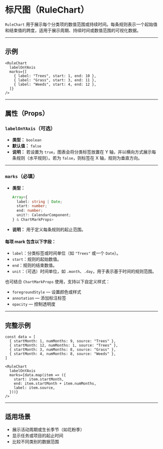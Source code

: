 # 标尺图（RuleChart） 
        
`RuleChart` 用于展示每个分类项的数值范围或持续时间。每条规则表示一个起始值和结束值的跨度，适用于展示周期、持续时间或数值范围的可视化数据。

---

## 示例

```tsx
<RuleChart
  labelOnYAxis
  marks={[
    { label: "Trees", start: 1, end: 10 },
    { label: "Grass", start: 3, end: 11 },
    { label: "Weeds", start: 4, end: 12 },
  ]}
/>
```

---

## 属性（Props）

### `labelOnYAxis`（可选）

* **类型：** `boolean`
* **默认值：** `false`
* **说明：**
  若设置为 `true`，图表会将分类标签放置在 Y 轴，并以横向方式展示每条规则（水平规则）。若为 `false`，则标签在 X 轴，规则为垂直方向。

---

### `marks`（必填）

* **类型：**

  ```ts
  Array<{
    label: string | Date;
    start: number;
    end: number;
    unit?: CalendarComponent;
  } & ChartMarkProps>
  ```
* **说明：**
  用于定义每条规则的起止范围。

#### 每项 mark 包含以下字段：

* `label`：分类标签或时间单位（如 `"Trees"` 或一个 `Date`）。
* `start`：规则的起始数值。
* `end`：规则的结束数值。
* `unit`：（可选）时间单位，如 `.month`、`.day`，用于表示基于时间的规则范围。

也可结合 `ChartMarkProps` 使用，支持以下自定义样式：

* `foregroundStyle` — 设置颜色或样式
* `annotation` — 添加标注标签
* `opacity` — 控制透明度

---

## 完整示例

```tsx
const data = [
  { startMonth: 1, numMonths: 9, source: "Trees" },
  { startMonth: 12, numMonths: 1, source: "Trees" },
  { startMonth: 3, numMonths: 8, source: "Grass" },
  { startMonth: 4, numMonths: 8, source: "Weeds" },
]

<RuleChart
  labelOnYAxis
  marks={data.map(item => ({
    start: item.startMonth,
    end: item.startMonth + item.numMonths,
    label: item.source,
  }))}
/>
```

---

## 适用场景

* 展示活动周期或生长季节（如花粉季）
* 显示任务或项目的起止时间
* 比较不同类别的数据范围
